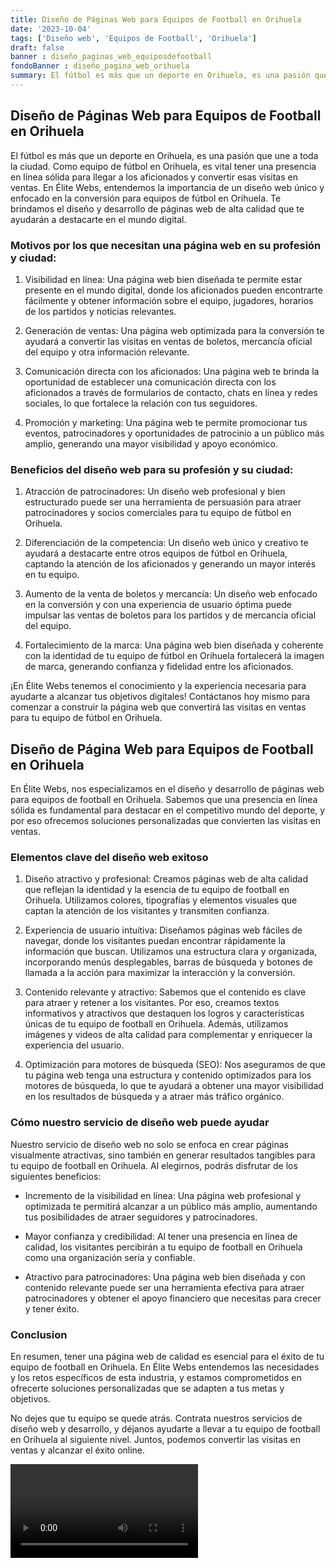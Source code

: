 ```yaml
---
title: Diseño de Páginas Web para Equipos de Football en Orihuela
date: '2023-10-04'
tags: ['Diseño web', 'Equipos de Football', 'Orihuela']
draft: false
banner : diseño_paginas_web_equiposdefootball
fondoBanner : diseño_pagina_web_orihuela
summary: El fútbol es más que un deporte en Orihuela, es una pasión que une a toda la ciudad. Como equipo de fútbol en Orihuela, es vital tener una presencia en línea sólida para llegar a los aficionados y convertir esas visitas en ventas. En Élite Webs, entendemos la importancia de un diseño web único y enfocado en la conversión para equipos de fútbol en Orihuela. Te brindamos el diseño y desarrollo de páginas web de alta calidad que te ayudarán a destacarte en el mundo digital.
---
```


## Diseño de Páginas Web para Equipos de Football en Orihuela

El fútbol es más que un deporte en Orihuela, es una pasión que une a toda la ciudad. Como equipo de fútbol en Orihuela, es vital tener una presencia en línea sólida para llegar a los aficionados y convertir esas visitas en ventas. En Élite Webs, entendemos la importancia de un diseño web único y enfocado en la conversión para equipos de fútbol en Orihuela. Te brindamos el diseño y desarrollo de páginas web de alta calidad que te ayudarán a destacarte en el mundo digital.

### Motivos por los que necesitan una página web en su profesión y ciudad:

1. Visibilidad en línea: Una página web bien diseñada te permite estar presente en el mundo digital, donde los aficionados pueden encontrarte fácilmente y obtener información sobre el equipo, jugadores, horarios de los partidos y noticias relevantes.

2. Generación de ventas: Una página web optimizada para la conversión te ayudará a convertir las visitas en ventas de boletos, mercancía oficial del equipo y otra información relevante.

3. Comunicación directa con los aficionados: Una página web te brinda la oportunidad de establecer una comunicación directa con los aficionados a través de formularios de contacto, chats en línea y redes sociales, lo que fortalece la relación con tus seguidores.

4. Promoción y marketing: Una página web te permite promocionar tus eventos, patrocinadores y oportunidades de patrocinio a un público más amplio, generando una mayor visibilidad y apoyo económico.

### Beneficios del diseño web para su profesión y su ciudad:

1. Atracción de patrocinadores: Un diseño web profesional y bien estructurado puede ser una herramienta de persuasión para atraer patrocinadores y socios comerciales para tu equipo de fútbol en Orihuela.

2. Diferenciación de la competencia: Un diseño web único y creativo te ayudará a destacarte entre otros equipos de fútbol en Orihuela, captando la atención de los aficionados y generando un mayor interés en tu equipo.

3. Aumento de la venta de boletos y mercancía: Un diseño web enfocado en la conversión y con una experiencia de usuario óptima puede impulsar las ventas de boletos para los partidos y de mercancía oficial del equipo.

4. Fortalecimiento de la marca: Una página web bien diseñada y coherente con la identidad de tu equipo de fútbol en Orihuela fortalecerá la imagen de marca, generando confianza y fidelidad entre los aficionados.

¡En Élite Webs tenemos el conocimiento y la experiencia necesaria para ayudarte a alcanzar tus objetivos digitales! Contáctanos hoy mismo para comenzar a construir la página web que convertirá las visitas en ventas para tu equipo de fútbol en Orihuela.

<GifSeo />

<Cta />

## Diseño de Página Web para Equipos de Football en Orihuela

En Élite Webs, nos especializamos en el diseño y desarrollo de páginas web para equipos de football en Orihuela. Sabemos que una presencia en línea sólida es fundamental para destacar en el competitivo mundo del deporte, y por eso ofrecemos soluciones personalizadas que convierten las visitas en ventas.

### Elementos clave del diseño web exitoso

1. Diseño atractivo y profesional: Creamos páginas web de alta calidad que reflejan la identidad y la esencia de tu equipo de football en Orihuela. Utilizamos colores, tipografías y elementos visuales que captan la atención de los visitantes y transmiten confianza.

2. Experiencia de usuario intuitiva: Diseñamos páginas web fáciles de navegar, donde los visitantes puedan encontrar rápidamente la información que buscan. Utilizamos una estructura clara y organizada, incorporando menús desplegables, barras de búsqueda y botones de llamada a la acción para maximizar la interacción y la conversión.

3. Contenido relevante y atractivo: Sabemos que el contenido es clave para atraer y retener a los visitantes. Por eso, creamos textos informativos y atractivos que destaquen los logros y características únicas de tu equipo de football en Orihuela. Además, utilizamos imágenes y videos de alta calidad para complementar y enriquecer la experiencia del usuario.

4. Optimización para motores de búsqueda (SEO): Nos aseguramos de que tu página web tenga una estructura y contenido optimizados para los motores de búsqueda, lo que te ayudará a obtener una mayor visibilidad en los resultados de búsqueda y a atraer más tráfico orgánico.

### Cómo nuestro servicio de diseño web puede ayudar

Nuestro servicio de diseño web no solo se enfoca en crear páginas visualmente atractivas, sino también en generar resultados tangibles para tu equipo de football en Orihuela. Al elegirnos, podrás disfrutar de los siguientes beneficios:

- Incremento de la visibilidad en línea: Una página web profesional y optimizada te permitirá alcanzar a un público más amplio, aumentando tus posibilidades de atraer seguidores y patrocinadores.

- Mayor confianza y credibilidad: Al tener una presencia en línea de calidad, los visitantes percibirán a tu equipo de football en Orihuela como una organización seria y confiable.

- Atractivo para patrocinadores: Una página web bien diseñada y con contenido relevante puede ser una herramienta efectiva para atraer patrocinadores y obtener el apoyo financiero que necesitas para crecer y tener éxito.

### Conclusion

En resumen, tener una página web de calidad es esencial para el éxito de tu equipo de football en Orihuela. En Élite Webs entendemos las necesidades y los retos específicos de esta industria, y estamos comprometidos en ofrecerte soluciones personalizadas que se adapten a tus metas y objetivos.

No dejes que tu equipo se quede atrás. Contrata nuestros servicios de diseño web y desarrollo, y déjanos ayudarte a llevar a tu equipo de football en Orihuela al siguiente nivel. Juntos, podemos convertir las visitas en ventas y alcanzar el éxito online.

<Video />

<CtaBot job='Equipos de Football' city='Orihuela'/>

<Gmaps query='Orihuela+españa+maps' />
